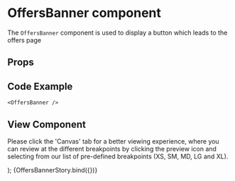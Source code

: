
<Meta
  title="Newskit Components/Puzzles/OffersBanner"
  component={OffersBanner}
/>

# OffersBanner component
The `OffersBanner` component is used to display a button which leads to the offers page

## Props
<Props of={OffersBanner} />

## Code Example
`<OffersBanner />
`

## View Component
Please click the 'Canvas' tab for a better viewing experience, where you can review at the different breakpoints by clicking the preview icon and selecting from our list of pre-defined breakpoints (XS, SM, MD, LG and XL).

  <NewsKitProvider theme={PuzzlesWebLightTheme}>
    <OffersBanner />
  </NewsKitProvider>
);

<Story name="OffersBanner">
  {OffersBannerStory.bind({})}
</Story>
